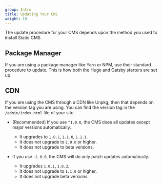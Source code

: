 ```yaml
---
group: Intro
title: Updating Your CMS
weight: 10
---
```


The update procedure for your CMS depends upon the method you used to install Static CMS.

## Package Manager

If you are using a package manager like Yarn or NPM, use their standard procedure to update. This is how both the Hugo and Gatsby starters are set up.

## CDN

If you are using the CMS through a CDN like Unpkg, then that depends on the version tag you are using. You can find the version tag in the `/admin/index.html` file of your site.

- (Recommended) If you use `^1.0.0`, the CMS does all updates except major versions automatically.
  - It upgrades to `1.0.1`, `1.1.0`, `1.1.1`.
  - It does not upgrade to `2.0.0` or higher.
  - It does not upgrade to beta versions.

- If you use `~1.0.0`, the CMS will do only patch updates automatically.
  - It upgrades `1.0.1`, `1.0.2`.
  - It does not upgrade to `1.1.0` or higher.
  - It does not upgrade beta versions.
